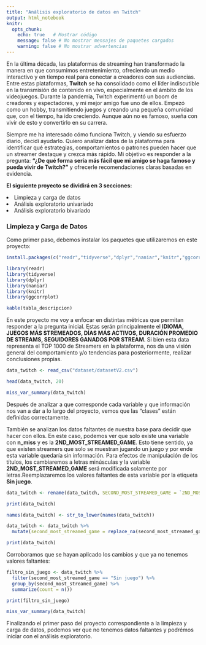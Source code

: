 ---
title: "Análisis exploratorio de datos en Twitch"
output: html_notebook
knitr:
  opts_chunk:
    echo: true   # Mostrar código
    message: false # No mostrar mensajes de paquetes cargados
    warning: false # No mostrar advertencias
---
En la última década, las plataformas de streaming han transformado la manera en que consumimos entretenimiento, ofreciendo un medio interactivo y en tiempo real para conectar a creadores con sus audiencias. Entre estas plataformas, **Twitch** se ha consolidado como el líder indiscutible en la transmisión de contenido en vivo, especialmente en el ámbito de los videojuegos. Durante la pandemia, Twitch experimentó un boom de creadores y espectadores, y mi mejor amigo fue uno de ellos. Empezó como un hobby, transmitiendo juegos y creando una pequeña comunidad que, con el tiempo, ha ido creciendo. Aunque aún no es famoso, sueña con vivir de esto y convertirlo en su carrera.

Siempre me ha interesado cómo funciona Twitch, y viendo su esfuerzo diario, decidí ayudarlo. Quiero analizar datos de la plataforma para identificar qué estrategias, comportamientos o patrones pueden hacer que un streamer destaque y crezca más rápido. Mi objetivo es responder a la pregunta: **"¿De qué forma sería más fácil que mi amigo se haga famoso y pueda vivir de Twitch?"** y ofrecerle recomendaciones claras basadas en evidencia.

<b>El siguiente proyecto se dividirá en 3 secciones:</p></b>
<li>Limpieza y carga de datos
<li>Análisis exploratorio univariado
<li>Análisis exploratorio bivariado </li>

<b><h3> Limpieza y Carga de Datos </h3></b>

Como primer paso, debemos instalar los paquetes que utilizaremos en este proyecto:

```{r}
install.packages(c("readr","tidyverse","dplyr","naniar","knitr","ggcorrplot"))
```

```{r}
library(readr)
library(tidyverse)
library(dplyr)
library(naniar)
library(knitr)
library(ggcorrplot)
```

```{r, echo=FALSE}
kable(tabla_descripcion)
```
En este proyecto me voy a enfocar en distintas métricas que permitan responder a la pregunta inicial. Estas serán principalmente el **IDIOMA, JUEGOS MÁS STREMEADOS, DÍAS MÁS ACTIVOS, DURACIÓN PROMEDIO DE STREAMS, SEGUIDORES GANADOS POR STREAM**. Si bien esta data representa el TOP 1000 de Streamers en la plataforma, nos da una visión general del comportamiento y/o tendencias para posteriormente, realizar conclusiones propias.

```{r, echo = TRUE}
data_twitch <- read_csv("dataset/datasetV2.csv")
```

```{r, echo = TRUE}
head(data_twitch, 20)
```
```{r echo=TRUE}
miss_var_summary(data_twitch)
```
Después de analizar a que corresponde cada variable y que información nos van a dar a lo largo del proyecto, vemos que las "clases" están definidas correctamente.

También se analizan los datos faltantes de nuestra base para decidir que hacer con ellos. En este caso, podemos ver que solo existe una variable con **n_miss** y es la **2ND_MOST_STREAMED_GAME**. Esto tiene sentido, ya que existen streamers que solo se muestran jugando un juego y por ende esta variable quedaría sin información. Para efectos de manipulación de los títulos, los cambiaremos a letras minúsculas y la variable **2ND_MOST_STREAMED_GAME** será modificada solamente por letras.Reemplazaremos los valores faltantes de esta variable por la etiqueta **Sin juego**.

```{r echo=TRUE}
data_twitch <- rename(data_twitch, SECOND_MOST_STREAMED_GAME = `2ND_MOST_STREAMED_GAME`)
```
```{r echo=FALSE}
print(data_twitch)
```

```{r echo=TRUE}
names(data_twitch) <- str_to_lower(names(data_twitch))
```
```{r echo=TRUE}
data_twitch <- data_twitch %>%
  mutate(second_most_streamed_game = replace_na(second_most_streamed_game, "Sin juego"))
```
```{r echo=FALSE}
print(data_twitch)
```

Corroboramos que se hayan aplicado los cambios y que ya no tenemos valores faltantes:

```{r echo=TRUE}
filtro_sin_juego <- data_twitch %>% 
  filter(second_most_streamed_game == "Sin juego") %>% 
  group_by(second_most_streamed_game) %>% 
  summarize(count = n())
```

```{r echo=FALSE}
print(filtro_sin_juego)
```
```{r echo=TRUE}
miss_var_summary(data_twitch)
```
Finalizando el primer paso del proyecto correspondiente a la limpieza y carga de datos, podemos ver que no tenemos datos faltantes y podrémos iniciar con el análisis exploratorio.






